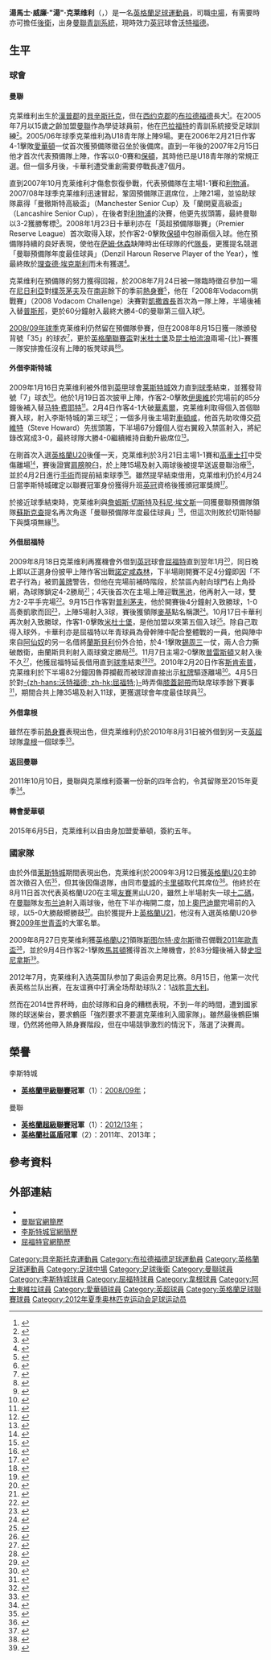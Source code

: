 {{noteTA
|G1=MUFC|G2=足球|G3=英超|G4=FAcup|G5=EPL
|T=zh-hans:汤姆·克莱维利;zh-hk:湯·卡華利;zh-tw:湯姆·克萊維利;
|1=zh-hans:汤姆·克莱维利;zh-hk:湯·卡華利;zh-tw:湯姆·克萊維利;
|2=zh-hans:托马斯·威廉·"汤姆"·克莱维利;zh-hk:湯馬士·威廉·"湯"·卡華利;zh-tw:托馬斯·威廉·"湯姆"·克萊維利;
|3=zh-hans:克莱维利;zh-hk:卡華利;zh-tw:克萊維利;
|4=zh-hans:西约克郡;zh-hk:西約克郡;zh-tw:西約克郡;
|5=zh-hans:萨姆·休森;zh-hk:森姆·胡辛;zh-tw:山姆·休森;
|6=zh-hans:理查德·埃克斯利;zh-hk:理察·艾卡斯利;zh-tw:理查德·埃克斯利;
|7=zh-hans:波塞邦;zh-hk:普斯邦;zh-tw:波塞邦;
|8=zh-hans:霍华德; zh-hk:荷維特;
|9=zh-hans:马凯; zh-hk:麥基;
|10=zh-hans:兰斯伯里; zh-hk:蘭斯貝利;
|11=zh-hans:奥巴德伊;zh-hk:奧巴迪爾;zh-tw:奧巴德伊;
|12=zh-hans:斯塔尼斯拉斯;zh-hk:史坦尼拿斯;zh-tw:斯塔尼斯拉斯;
|13=zh-hans:斯图尔特·皮尔斯; zh-hk:史超活·皮雅斯;
}}
{{Infobox football biography
| name           = 汤姆·克莱维利<br />''Tom Cleverley''
| image          = Tom Cleverley 2015.jpg
| image_size     = 200
| caption             = 
| fullname       = Thomas William Cleverley<ref name=Hugman2010-11>{{cite book |editor-first=Barry J. |editor-last=Hugman |title=The PFA Footballers' Who's Who 2010–11 |year=2010 |publisher=Mainstream Publishing |location=Edinburgh |isbn=978-1-84596-601-0 |page=86}}</ref>
| birth_date     = {{birth date and age|1989|8|12|df=y}}<ref name=Hugman2010-11/>
| birth_place    = 英格蘭[[貝辛斯托克|貝辛斯托克]]
| height         = {{convert|1.75|m|abbr=on}}<ref>{{cite news|url=http://www.premierleague.com/en-gb/players/profile.html/tom-cleverley|title=Player Profile: Tom Cleverley|publisher=Premier League|accessdate=31 July 2012|archive-date=2013-06-14|archive-url=https://www.webcitation.org/6HMIlxOxI?url=http://www.premierleague.com/en-gb/players/profile.html/tom-cleverley|dead-url=yes}}</ref>
| nickname            = 聰明仔,湯家驊（香港地區） 
| position            = [[中場|中場]]
| currentclub         = [[沃特福德足球俱乐部|沃特福德]]
| clubnumber          = 8
| youthyears1    = 1998–2000 |youthclubs1 = [[布拉德福德城足球俱乐部|布拉德福德]]
| youthyears2    = 2000–2008 |youthclubs2 = [[曼聯預備隊及青訓學院|曼聯]]
| years1         = 2008–2015 |clubs1 = [[曼徹斯特聯足球俱樂部|曼聯]]    |caps1 = 55 |goals1 = 3
| years2         = 2009      |clubs2 = → [[莱斯特城足球俱乐部|莱斯特城]] |caps2 = 15 |goals2 = 2
| years3         = 2009–2010 |clubs3 = → [[沃特福德足球俱乐部|沃特福德]]              |caps3 = 33 |goals3 = 11
| years4         = 2010–2011 |clubs4 = → [[威根竞技足球俱乐部|威根]] |caps4 = 25 |goals4 = 4
| years5         = 2014–2015 |clubs5 = → [[阿士東維拉足球會|阿士東維拉]]       |caps5 = 31 |goals5 = 3
| years6         = 2015–2017 |clubs6 = [[埃弗顿足球俱乐部|埃弗顿]]                        |caps6 = 32 |goals6 = 2
| years7         = 2017      |clubs7 = → [[沃特福德足球俱乐部|沃特福德]]               |caps7 = 17 |goals7 = 0
| years8         = 2017–     |clubs8 = [[沃特福德足球俱乐部|沃特福德]]                        |caps8 = 93  |goals8 = 7
| nationalyears1 = 2009      |nationalteam1 = [[英格蘭20歲以下足球代表隊|英格蘭U20]] |nationalcaps1 = 1  |nationalgoals1 = 2
| nationalyears2 = 2009–2011 |nationalteam2 = [[英格蘭21歲以下足球代表隊|英格蘭U21]] |nationalcaps2 = 16 |nationalgoals2 = 0
| nationalyears3 = 2012      |nationalteam3 = [[英國奧林匹克足球隊|英國國奧隊]]   |nationalcaps3 = 5  |nationalgoals3 = 0
| nationalyears4 = 2012–2013 |nationalteam4 = [[英格蘭足球代表隊|英格蘭]]              |nationalcaps4 = 13 |nationalgoals4 = 0
| medaltemplates      = 
| club-update         = 2015年5月9日16:42(UTC)
| nationalteam-update = 2014年9月20日14:49(UTC)
}}

'''湯馬士·威廉·"湯"·克莱维利'''（{{lang-en|'''Thomas William "Tom" Cleverley'''}}，{{bd|1989年|8月12日|catidx=Cleverley, Tom}}）是一名[[英格蘭|英格蘭]][[足球|足球]][[運動員|運動員]]，司職[[中場|中場]]，有需要時亦可擔任[[後衛_(足球)|後衛]]，出身[[曼聯預備隊及青訓學院|曼聯青訓系統]]，現時效力[[英冠|英冠]]球會[[沃特福德足球俱乐部|沃特福德]]。

== 生平 ==
=== 球會 ===
====曼聯====
克莱维利出生於[[漢普郡|漢普郡]]的[[貝辛斯托克|貝辛斯托克]]，但在[[西约克郡|西约克郡]]的[[布拉德福德|布拉德福德]]長大<small><ref>{{cite news |language=en |title=Dream debut for Tom |url=http://www.manutd.com/default.sps?pagegid={B4CEE8FA-9A47-47BC-B069-3F7A2F35DB70}&newsid=6614711 |publisher=[[曼徹斯特聯足球俱樂部|''manutd.com'']] |page=1 |date=26 July 2008 |accessdate=2010-02-06}}</ref></small>。在2005年7月以15歲之齡加盟[[曼徹斯特聯足球俱樂部|曼聯]]作為學徒球員前，他在[[布拉德福德城足球俱乐部|巴拉福特]]的青訓系統接受足球訓練<small><ref>{{cite news |language=en |title=Youth team provide conveyor-belt of talent |url=http://www.thetelegraphandargus.co.uk/sport/2034944.Youth_team_provide_conveyor_belt_of_talent/ |publisher=''thetelegraphandargus.co.uk'' |date=11 February 2008 |accessdate=2010-02-06 |archive-date=2018-10-03 |archive-url=https://web.archive.org/web/20181003063608/https://www.thetelegraphandargus.co.uk/sport/2034944.Youth_team_provide_conveyor_belt_of_talent/ |dead-url=no }}</ref></small>。2005/06年球季克莱维利為U18青年隊上陣9場。更在2006年2月21日作客4-1擊敗[[埃弗顿足球俱乐部|愛華頓]]一仗首次獲預備隊徵召坐於後備席。直到一年後的2007年2月15日他才首次代表預備隊上陣，作客以0-0賽和[[博尔顿足球俱乐部|保頓]]，其時他已是U18青年隊的常規正選。但一個多月後，卡華利遭受重創需要停戰長達7個月。

直到2007年10月克莱维利才傷愈恢復參戰，代表預備隊在主場1-1賽和[[利物浦足球俱乐部|利物浦]]。2007/08年球季克莱维利迅速冒起，鞏固預備隊正選席位，上陣21場，並協助球隊贏得「曼徹斯特高級盃」（Manchester Senior Cup）及「蘭開夏高級盃」（Lancashire Senior Cup），在後者對[[利物浦足球俱乐部|利物浦]]的決賽，他更先拔頭籌，最終曼聯以3-2獲勝奪標<small><ref>{{cite news |language=en |url=http://www.lancashirefa.com/News/2008/07/LancashireF.A.CanterburySeniorCupFinal-Programmes.htm |title=Liverpool FC 2 - 3 Manchester United FC |publisher=''lancashirefa.com'' |date=2008-07-11 |accessdate=2010-02-06 |deadurl=yes |archiveurl=https://web.archive.org/web/20081004132555/http://www.lancashirefa.com/News/2008/07/LancashireF.A.CanterburySeniorCupFinal-Programmes.htm |archivedate=2008-10-04 }}</ref></small>。2008年1月23日卡華利亦在「英超預備隊聯賽」（Premier Reserve League）首次取得入球，於作客2-0擊敗[[博尔顿足球俱乐部|保頓]]中包辦兩個入球。他在預備隊持續的良好表現，使他在[[萨姆·休森|萨姆·休森]]缺陣時出任球隊的代[[隊長_(足球)|隊長]]，更獲提名競選「曼聯預備隊年度最佳球員」（Denzil Haroun Reserve Player of the Year），惟最終敗於[[理查德·埃克斯利|理查德·埃克斯利]]而未有獲選<small><ref>{{cite news |language=en |url=http://www.manutd.com/default.sps?pagegid={B4CEE8FA-9A47-47BC-B069-3F7A2F35DB70}&newsid=2469923 |title=Player of the Year awards |publisher=[[曼徹斯特聯足球俱樂部|''manutd.com'']] |date=2008-05-11 |accessdate=2010-02-06}}</ref></small>。

克莱维利在預備隊的努力獲得回報，於2008年7月24日被一隊臨時徵召參加一場在[[尼日利亞|尼日利亞]]對[[朴茨茅斯足球俱乐部|樸茨茅夫]]及在[[南非|南非]]餘下的季前[[熱身賽|熱身賽]]<small><ref>{{cite news |language=en |title=Trio join senior squad |url=http://www.manutd.com/default.sps?pagegid={B4CEE8FA-9A47-47BC-B069-3F7A2F35DB70}&newsid=6614553 |publisher=[[曼徹斯特聯足球俱樂部|''manutd.com'']] |date=24 July 2008 |accessdate=2010-02-06 }}</ref></small>，他在「2008年Vodacom挑戰賽」（2008 Vodacom Challenge）決賽對[[凱撒酋長|凱撒酋長]]首次為一隊上陣，半場後補入替[[罗德里格·波塞邦|普斯邦]]，更於60分鐘射入最終大勝4-0的曼聯第三個入球<small><ref>{{cite news |language=en |title=Report: Chiefs 0 United 4 |url=http://www.manutd.com/default.sps?pagegid={B4CEE8FA-9A47-47BC-B069-3F7A2F35DB70}&newsid=6614625&page=3 |publisher=[[曼徹斯特聯足球俱樂部|''manutd.com'']] |page=3 |date=26 July 2008 |accessdate=2010-02-06 }}</ref></small>。

[[曼聯2008年至2009年球季|2008/09年球季]]克莱维利仍然留在預備隊參賽，但在2008年8月15日獲一隊頒發背號「35」的球衣<small><ref>{{cite news |language=en |title=Reds squad numbers registered |url=http://www.manutd.com/default.sps?pagegid={B4CEE8FA-9A47-47BC-B069-3F7A2F35DB70}&newsid=6616127 |publisher=[[曼徹斯特聯足球俱樂部|''manutd.com'']] |date=15 August 2008 |accessdate=2010-02-06 }}</ref></small>，更於[[英格蘭聯賽盃|英格蘭聯賽盃]]對[[米德尔斯堡足球俱乐部|米杜士堡]]及[[女王公园巡游者足球俱乐部|昆士柏流浪]]兩場-{比}-賽獲一隊安排擔任沒有上陣的板凳球員<small><ref>{{cite news |language=en |title=Man Utd 3-1 Middlesbrough |url=http://newsimg.bbc.co.uk/sport1/hi/football/league_cup/7626743.stm |publisher=[[BBC|BBC]] Sport |date=23 September 2008 |accessdate=2010-02-06 |archive-date=2013-06-14 |archive-url=https://www.webcitation.org/6HMIw1WVn?url=http://newsimg.bbc.co.uk/sport1/hi/football/league_cup/7626743.stm |dead-url=no }}</ref><ref>{{cite news |language=en |title=Man Utd 1-0 QPR |url=http://news.bbc.co.uk/sport1/hi/football/league_cup/7708789.stm |publisher=[[BBC|BBC]] Sport |date=11 November 2008 |accessdate=2010-02-06 |archive-date=2013-06-14 |archive-url=https://www.webcitation.org/6HMIx4sB0?url=http://news.bbc.co.uk/sport2/hi/football/league_cup/7708789.stm |dead-url=no }}</ref></small>。

====外借李斯特城====
2009年1月16日克莱维利被外借到[[英甲|英甲]]球會[[莱斯特城足球俱乐部|莱斯特城]]效力直到[[2008年至2009年英格蘭足球甲級聯賽|球季]]結束，並獲發背號「7」球衣<small><ref>{{cite news |language=en |title=United Midfielder Joins Foxes |url=http://www.lcfc.com/page/LatestNews/0,,10274~1522804,00.html |work= |publisher=[[莱斯特城足球俱乐部|''lcfc.com'']] |date=16 January 2009 |accessdate=16 January 2009 |deadurl=yes |archiveurl=https://web.archive.org/web/20120913050839/http://www.lcfc.com/page/LatestNews/0%2C%2C10274~1522804%2C00.html |archivedate=2012年9月13日 }}</ref></small>。他於1月19日首次披甲上陣，作客2-0擊敗[[约维尔足球俱乐部|伊奧維]]於完場前的85分鐘後補入替[[马特·费耶特|马特·费耶特]]<small><ref>{{cite news |language=en |title=Yeovil 0-2 Leicester |url=http://news.bbc.co.uk/sport1/hi/football/eng_div_2/7816036.stm |publisher=[[BBC|BBC]] Sport |date=19 January 2009 |accessdate=19 January 2009 |archive-date=2013-06-14 |archive-url=https://www.webcitation.org/6HMJ1vmeW?url=http://news.bbc.co.uk/sport2/hi/football/eng_div_2/7816036.stm |dead-url=no }}</ref></small>。2月4日作客4-1大破[[沃尔索尔足球俱乐部|華素爾]]，克莱维利取得個入首個聯賽入球，射入李斯特城的第三球<small><ref>{{cite news |language=en |url=http://news.bbc.co.uk/sport2/hi/football/eng_div_2/7869349.stm |title=Walsall 1-4 Leicester |publisher=[[BBC|BBC]] Sport |date=2009-02-04 |accessdate=2010-02-08 |archive-date=2020-08-20 |archive-url=https://web.archive.org/web/20200820151119/http://news.bbc.co.uk/sport2/hi/football/eng_div_2/7869349.stm |dead-url=no }}</ref></small>；一個多月後主場對[[切尔滕汉姆足球俱乐部|車頓咸]]，他首先助攻傳交[[Steve_Howard|荷維特]]（Steve Howard）先拔頭籌，下半場67分鐘個人從右翼殺入禁區射入，將紀錄改寫成3-0，最終球隊大勝4-0繼續維持自動升級席位<small><ref>{{cite news |language=en |url=http://news.bbc.co.uk/sport2/hi/football/eng_div_2/7910443.stm |title=Leicester 4-0 Cheltenham |publisher=[[BBC|BBC]] Sport |date=2009-03-07 |accessdate=2010-02-08 |archive-date=2020-08-20 |archive-url=https://web.archive.org/web/20200820151154/http://news.bbc.co.uk/sport2/hi/football/eng_div_2/7910443.stm |dead-url=no }}</ref></small>。

在剛首次入選[[英格蘭20歲以下足球代表隊|英格蘭U20]]後僅一天，克莱维利於3月21日主場1-1賽和[[科尔切斯特联足球俱乐部|高車士打]]中受傷離場<small><ref>{{cite news |language=en |url=http://news.bbc.co.uk/sport2/hi/football/eng_div_2/7937315.stm |title=Leicester 1-1 Colchester |publisher=[[BBC|BBC]] Sport |date=2009-03-21 |accessdate=2010-02-08 |archive-date=2020-08-20 |archive-url=https://web.archive.org/web/20200820151129/http://news.bbc.co.uk/sport2/hi/football/eng_div_2/7937315.stm |dead-url=no }}</ref></small>，賽後證實[[肩膀|肩膀]]脫臼，於上陣15場及射入兩球後被提早送返曼聯治療<small><ref>{{cite news |language=en |url=http://news.bbc.co.uk/sport2/hi/football/teams/l/leicester_city/7961076.stm |title=Leicester suffer Cleverley blow |publisher=[[BBC|BBC]] Sport |date=2009-03-26 |accessdate=2010-02-08 |archive-date=2020-08-20 |archive-url=https://web.archive.org/web/20200820151134/http://news.bbc.co.uk/sport2/hi/football/teams/l/leicester_city/7961076.stm |dead-url=no }}</ref></small>，並於4月2日進行[[手術|手術]]而提前結束球季<small><ref>{{cite news |language=en |title=Cleverley sends message to fans |url=http://www.lcfc.com/page/LatestNews/0,,10274~1607650,00.html |publisher=[[莱斯特城足球俱乐部|''lcfc.com'']] |date=31 March 2009 |accessdate=31 March 2009 |deadurl=yes |archiveurl=https://web.archive.org/web/20090403172603/http://www.lcfc.com/page/LatestNews/0,,10274~1607650,00.html |archivedate=2009年4月3日 }}</ref></small>。雖然提早結束借用，克莱维利仍於4月24日當李斯特城確定以聯賽冠軍身份獲得升班[[英冠|英冠]]資格後獲頒冠軍獎牌<small><ref>{{cite news |language=en |title=Champions Picture Special |url=http://www.lcfc.com/page/LatestNews/0,,10274~1638777,00.html |publisher=[[莱斯特城足球俱乐部|''lcfc.com'']] |date=25 April 2009 |accessdate=25 April 2009 |deadurl=yes |archiveurl=https://web.archive.org/web/20090428152937/http://www.lcfc.com/page/LatestNews/0,,10274~1638777,00.html |archivedate=2009年4月28日 }}</ref></small>。

於接近球季結束時，克莱维利與[[詹姆斯·切斯特|詹姆斯·切斯特]]及[[科尼·埃文斯|科尼·埃文斯]]一同獲曼聯預備隊領隊[[奥里·冈纳·索斯克亚|蘇斯克查]]提名再次角逐「曼聯預備隊年度最佳球員」<small><ref>{{cite news |language=en |title=Ole backs reserve award trio |url=http://www.manutd.com/default.sps?pagegid={87C73467-BE93-4D12-8E9E-152F1F1CC55D}&newsid=6631108 |publisher=[[曼徹斯特聯足球俱樂部|''manutd.com'']] |date=2009-04-27 |accessdate=2010-02-08 }}</ref></small>，但這次則敗於切斯特腳下與獎項無緣<small><ref>{{cite news |language=en |title=Vidic does the double |url=http://www.manutd.com/default.sps?pagegid={B4CEE8FA-9A47-47BC-B069-3F7A2F35DB70}&newsid=6632736&page=2 |publisher=[[曼徹斯特聯足球俱樂部|''manutd.com'']] |date=2009-05-17 |accessdate=2010-02-08 }}</ref></small>。

====外借屈福特====
2009年8月18日克莱维利再獲機會外借到[[英冠|英冠]]球會[[沃特福德足球俱乐部|屈福特]]直到翌年1月<small><ref>{{cite news |language=en |url=http://news.bbc.co.uk/sport2/hi/football/teams/w/watford/8206810.stm |title=Watford seal Cleverley loan deal |publisher=[[BBC|BBC]] Sport |date=2009-08-18 |accessdate=2010-02-08 |archive-date=2012-04-14 |archive-url=https://web.archive.org/web/20120414124624/http://news.bbc.co.uk/sport2/hi/football/teams/w/watford/8206810.stm |dead-url=no }}</ref></small>，同日晚上即以正選身份披甲上陣作客出戰[[诺丁汉森林足球俱乐部|諾定咸森林]]，下半場剛開賽不足4分鐘即因「不君子行為」被罰[[黃牌|黃牌]]警告，但他在完場前補時階段，於禁區內射向球門右上角掛網，為球隊鎖定4-2勝局<small><ref>{{cite news |language=en |url=http://news.bbc.co.uk/sport2/hi/football/eng_div_1/8195606.stm |title=Nottm Forest 2-4 Watford |publisher=[[BBC|BBC]] Sport |date=2010-08-18 |accessdate=2010-02-08 |archive-date=2010-01-28 |archive-url=https://web.archive.org/web/20100128053636/http://news.bbc.co.uk/sport2/hi/football/eng_div_1/8195606.stm |dead-url=no }}</ref></small>；4天後首次在主場上陣迎戰[[黑池足球會|黑池]]，他再射入一球，雙方2-2平手完場<small><ref>{{cite news |language=en |url=http://news.bbc.co.uk/sport2/hi/football/eng_div_1/8202363.stm |title=Watford 2-2 Blackpool |publisher=[[BBC|BBC]] Sport |date=2009-08-22 |accessdate=2010-02-08 |archive-date=2009-08-26 |archive-url=https://web.archive.org/web/20090826191536/http://news.bbc.co.uk/sport2/hi/football/eng_div_1/8202363.stm |dead-url=no }}</ref></small>。9月15日作客對[[普利茅斯足球俱乐部|普利茅夫]]，他於開賽後4分鐘射入致勝球，1-0高奏凱歌而回<small><ref>{{cite news |language=en |url=http://news.bbc.co.uk/sport2/hi/football/eng_div_1/8244461.stm |title=Plymouth 0-1 Watford |publisher=[[BBC|BBC]] Sport |date=2009-09-15 |accessdate=2010-02-08 |archive-date=2020-08-20 |archive-url=https://web.archive.org/web/20200820151204/http://news.bbc.co.uk/sport2/hi/football/eng_div_1/8244461.stm |dead-url=no }}</ref></small>，上陣5場射入3球，賽後獲領隊[[马尔基·马凯|麥基]]點名稱讚<small><ref>{{cite news |language=en |url=http://news.bbc.co.uk/sport2/hi/football/teams/w/watford/8259512.stm |title=Mackay impressed with Cleverley |publisher=[[BBC|BBC]] Sport |date=2009-09-16 |accessdate=2010-02-08 |archive-date=2020-08-20 |archive-url=https://web.archive.org/web/20200820151245/http://news.bbc.co.uk/sport2/hi/football/teams/w/watford/8259512.stm |dead-url=no }}</ref></small>。10月17日卡華利再次射入致勝球，作客1-0擊敗[[米德尔斯堡足球俱乐部|米杜士堡]]，是他加盟以來第五個入球<small><ref>{{cite news |language=en |url=http://news.bbc.co.uk/sport2/hi/football/eng_div_1/8302486.stm |title=Middlesbrough 0-1 Watford |publisher=[[BBC|BBC]] Sport |date=2009-10-17 |accessdate=2010-02-08 |archive-date=2020-08-20 |archive-url=https://web.archive.org/web/20200820151214/http://news.bbc.co.uk/sport2/hi/football/eng_div_1/8302486.stm |dead-url=no }}</ref></small>。除自己取得入球外，卡華利亦是屈福特以年青球員為骨幹陣中配合整體戰的一員，他與陣中來自[[阿森纳足球俱乐部|阿仙奴]]的另一名借將[[亨利·兰斯伯里|蘭斯貝利]]份外合拍，於4-1擊敗[[谢周三足球俱乐部|錫周三]]一仗，兩人合力撕破敵衛，由蘭斯貝利射入兩球奠定勝局<small><ref>{{cite news |language=en |url=http://news.bbc.co.uk/sport2/hi/football/eng_div_1/8318405.stm |title=Watford 4-1 Sheff Wed |publisher=[[BBC|BBC]] Sport |date=2009-10-23 |accessdate=2010-02-08 |archive-date=2020-08-20 |archive-url=https://web.archive.org/web/20200820151218/http://news.bbc.co.uk/sport2/hi/football/eng_div_1/8318405.stm |dead-url=no }}</ref></small>。11月7日主場2-0擊敗[[普雷斯顿足球俱乐部|普雷斯頓]]又射入後不久<small><ref>{{cite news |language=en |url=http://news.bbc.co.uk/sport2/hi/football/eng_div_1/8341219.stm |title=Watford 2-0 Preston |publisher=[[BBC|BBC]] Sport |date=2009-11-07 |accessdate=2010-02-08 |archive-date=2020-08-20 |archive-url=https://web.archive.org/web/20200820151223/http://news.bbc.co.uk/sport2/hi/football/eng_div_1/8341219.stm |dead-url=no }}</ref></small>，他獲屈福特延長借用直到[[2009年至2010年英格蘭足球冠軍聯賽|球季]]結束<small><ref>{{citeweb |language=en |url=http://mobile.watfordfc.com/page/NewsDetail/0,,10400~1880013,00.html |title=Cleverley commits |publisher=[[沃特福德足球俱乐部|''watfordfc.com'']] |date=2009-11-20 |accessdate=2010-02-08 |deadurl=yes |archiveurl=https://web.archive.org/web/20100303041924/http://mobile.watfordfc.com/page/NewsDetail/0,,10400~1880013,00.html |archivedate=2010年3月3日 |df= }}</ref><ref>{{cite news |language=en |url=http://www.skysports.com/story/0,19528,11095_5706128,00.html |title=Hornets hang on to Cleverley |publisher=Sky Sports |date=2009-11-20 |accessdate=2010-02-08}}</ref></small>。2010年2月20日作客[[斯坎索普联足球俱乐部|斯肯索普]]，克莱维利於下半場82分鐘因魯莽攔截而被球證直接出示[[紅牌|紅牌]]驅逐離場<small><ref>{{cite news |language=en |url=http://news.bbc.co.uk/sport2/hi/football/eng_div_1/8522169.stm |title=Scunthorpe 2-2 Watford |publisher=[[BBC|BBC]] Sport |date=2010-02-20 |accessdate=2010-02-22 |archive-date=2020-09-30 |archive-url=https://web.archive.org/web/20200930010825/http://news.bbc.co.uk/sport2/hi/football/eng_div_1/8522169.stm |dead-url=no }}</ref></small>。4月5日於對[[沃特福德足球俱乐部|-{zh-hans:沃特福德; zh-hk:屈福特;}-]]時弄傷[[膝蓋|膝蓋]][[韌帶|韌帶]]而缺席球季餘下賽事<small><ref>{{cite news |language=en |url=http://news.bbc.co.uk/sport2/hi/football/teams/w/watford/8610377.stm |title=Watford midfielder Tom Cleverley out for season |publisher=[[BBC|BBC]] Sport |date=2010-04-08 |accessdate=2010-05-28 |archive-date=2020-08-20 |archive-url=https://web.archive.org/web/20200820151244/http://news.bbc.co.uk/sport2/hi/football/teams/w/watford/8610377.stm |dead-url=no }}</ref></small>，期間合共上陣35場及射入11球，更獲選球會年度最佳球員<small><ref>{{cite news|language=en |url=http://www.watfordfc.com/page/NewsDetail/0,,10400~2028625,00.html |title=PLAYER OF THE SEASON |publisher=[[沃特福德足球俱乐部|''watfordfc.com'']] |date=2010-05-19 |accessdate=2010-05-28 |deadurl=yes |archiveurl=https://web.archive.org/web/20100425062238/http://www.watfordfc.com/page/NewsDetail/0%2C%2C10400~2028625%2C00.html |archivedate=2010-04-25 }}</ref></small>。

====外借韋根====
雖然在季前[[熱身賽|熱身賽]]表現出色，但克莱维利仍於2010年8月31日被外借到另一支[[英超|英超]]球隊[[威根竞技足球俱乐部|韋根]]一個球季<small><ref>{{cite news |language=en |url=http://news.bbc.co.uk/sport2/hi/football/teams/w/wigan_athletic/8958158.stm |title=Wigan sign Franco Di Santo and Tom Cleverley |publisher=[[BBC|BBC]] Sport |date=2010-08-31 |accessdate=2010-09-01 |archive-date=2014-07-14 |archive-url=https://web.archive.org/web/20140714214222/http://news.bbc.co.uk/sport2/hi/football/teams/w/wigan_athletic/8958158.stm |dead-url=no }}</ref></small>。

====返回曼聯====
2011年10月10日，曼聯與克莱维利簽署一份新的四年合約，令其留隊至2015年夏季<small><ref>{{cite news |language=en |url=http://www.manutd.com/en/News-And-Features/Football-News/2011/Oct/tom-cleverley-signs-new-contract-until-2015.aspx |title=Cleverley signs new deal |publisher=''manutd.com'' |date=2011-10-10 |accessdate=2013-11-08 |archive-date=2013-05-21 |archive-url=https://www.webcitation.org/6GmoFxvZk?url=http://www.manutd.com/en/News-And-Features/Football-News/2011/Oct/tom-cleverley-signs-new-contract-until-2015.aspx |dead-url=no }}</ref></small>。

====轉會愛華頓====
2015年6月5日，克莱维利以自由身加盟愛華頓，簽約五年。

=== 國家隊 ===
由於外借[[莱斯特城足球俱乐部|莱斯特城]]期間表現出色，克莱维利於2009年3月12日獲[[英格蘭20歲以下足球代表隊|英格蘭U20]]主帥{{le|诺尔·布莱克|Noel Blake|布莱克}}首次徵召入伍<small><ref>{{cite news |language=en |url=http://news.bbc.co.uk/sport2/hi/football/teams/l/leicester_city/7954974.stm |title=Call-up down to Foxes - Cleverley |publisher=[[BBC|BBC]] Sport |date=2009-03-20 |accessdate=2010-02-08 |archive-date=2020-08-20 |archive-url=https://web.archive.org/web/20200820151305/http://news.bbc.co.uk/sport2/hi/football/teams/l/leicester_city/7954974.stm |dead-url=no }}</ref></small>，但其後因傷退隊，由同市[[曼城足球俱乐部|曼城]]的[[亞當·卡里頓|卡里頓]]取代其席位<small><ref>{{cite news |language=en |url=http://www.thefa.com/England/MensUnder20s/NewsAndFeatures/2009/Squad_named_for_QPR.aspx |title=Squad named for QPR |publisher=[[英格蘭足球總會|''thefa.com'']] |date=2009-03-12 |accessdate=2010-02-08 |archive-date=2013-06-14 |archive-url=https://www.webcitation.org/6HMOKbNKC?url=http://www.thefa.com/England/Mens-u20s/news/2009/squad_named_for_qpr?c=1 |dead-url=no }}</ref></small>。他終於在8月11日首次代表英格蘭U20在主場[[友誼賽|友賽]]黑山U20，雖然上半場射失一球[[十二碼|十二碼]]，在[[曼徹斯特聯足球俱樂部|曼聯]]隊友[[费比安·布兰迪|布兰迪]]射入兩球後，他在下半亦梅開二度，加上[[泰米托普·奥巴德伊|奧巴迪爾]]完場前的入球，以5-0大勝敲嚮勝鼓<small><ref>{{cite news |language=en |url=http://www.thefa.com/England/MensUnder20s/MatchCentre/2009/EnglandMontenegro/england_montenegro_report_110809.aspx |title=Five star England cruise to victory |publisher=[[英格蘭足球總會|''thefa.com'']] |date=2009-08-11 |accessdate=2010-02-08 |archive-date=2010-01-25 |archive-url=https://web.archive.org/web/20100125223739/http://thefa.com/England/MensUnder20s/MatchCentre/2009/EnglandMontenegro/england_montenegro_report_110809.aspx |dead-url=no }}</ref></small>。由於獲提升上[[英格蘭21歲以下足球代表隊|英格蘭U21]]，他沒有入選英格蘭U20參賽[[2009年世界青年足球錦標賽|2009年世青盃]]的大軍名單。

2009年8月27日克莱维利獲[[英格蘭21歲以下足球代表隊|英格蘭U21]]領隊[[斯图尔特·皮尔斯|斯图尔特·皮尔斯]]徵召備戰[[2011年歐洲U-21足球錦標賽|2011年歐青盃]]<small><ref>{{cite news |language=en |url=http://www.thefa.com/England/MensUnder-21Team/NewsAndFeatures/2009/Squad_MaceGreece.aspx |title=Pearce picks squad for away double |publisher=[[英格蘭足球總會|''thefa.com'']] |date=2009-08-27 |accessdate=2010-02-08 |archive-date=2020-11-30 |archive-url=https://web.archive.org/web/20201130105757/https://www.thefa.com/England/MensUnder-21Team/NewsAndFeatures/2009/Squad_MaceGreece.aspx |dead-url=no }}</ref></small>，並於9月4日作客2-1擊敗[[馬其頓21歲以下國家足球隊|馬其頓]]獲得首次上陣機會，於83分鐘後補入替[[儒尼奥尔·斯塔尼斯拉斯|史坦尼拿斯]]<small><ref>{{cite news |language=en |title=England made to work for opening win |url=http://www.thefa.com/England/MensUnder-21Team/MatchCentre/2009/MacedoniaEngland/report_040909.aspx |publisher=[[英格蘭足球總會|''thefa.com'']] |date=4 September 2009 |accessdate=2010-02-08 |archive-date=2021-02-16 |archive-url=https://web.archive.org/web/20210216101855/https://www.thefa.com/England/MensUnder-21Team/MatchCentre/2009/MacedoniaEngland/report_040909.aspx |dead-url=no }}</ref></small>。

2012年7月，克莱维利入选英国队参加了奥运会男足比赛。8月15日，他第一次代表英格兰队出赛，在友谊赛中打满全场帮助球队2：1战胜[[意大利国家足球队|意大利]]。

然而在2014世界杯時，由於球隊和自身的糟糕表現，不到一年的時間，遭到國家隊的球迷柴台，要求鶴臣「強烈要求不要選克莱维利入國家隊」。雖然最後鶴臣懶理，仍然將他帶入熱身賽階段，但在中場競爭激烈的情況下，落選了決賽周。

== 榮譽 ==
;李斯特城
* '''[[英格蘭足球甲級聯賽|英格蘭甲級聯賽]]冠軍'''（1）：[[2008年至2009年英格蘭足球甲級聯賽|2008/09年]]；

;曼聯
* '''[[英格蘭足球超級聯賽|英格蘭超級聯賽]]冠軍'''（1）：[[2012年至2013年英格蘭足球超級聯賽|2012/13年]]；
* '''[[英格蘭社區盾|英格蘭社區盾]]冠軍'''（2）：2011年、2013年；

== 參考資料 ==
{{reflist|2}}

== 外部連結 ==
{{commonscat|Tom Cleverley|汤姆·克莱维利}}
* {{soccerbase|id=49989|name=汤姆·克莱维利}}
* [http://www.manutd.com/default.sps?pagegid={FE60904B-C2A8-4E60-9B05-700DBBC29BBC}&section=playerProfile&teamid=458&bioid=93299 曼聯官網簡歷] {{Wayback|url=http://www.manutd.com/default.sps?pagegid=%7BFE60904B-C2A8-4E60-9B05-700DBBC29BBC%7D&section=playerProfile&teamid=458&bioid=93299 |date=20170113152853 }}
* [https://web.archive.org/web/20111005192322/http://www.lcfc.com/page/ProfilesDetail/0,,10274~43926,00.html 李斯特城官網簡歷]
* [https://web.archive.org/web/20111005215054/http://www.watfordfc.com/page/ProfilesDetail/0,,10400~43926,00.html 屈福特官網簡歷]

{{屈福特球員名單}}
{{2011年歐洲U21足球錦標賽英格蘭U21參賽名單}}
{{2012年奧運會男子足球英國參賽名單}}

{{DEFAULTSORT:Cleverley, Tom}}
[[Category:貝辛斯托克運動員|Category:貝辛斯托克運動員]]
[[Category:布拉德福德足球運動員|Category:布拉德福德足球運動員]]
[[Category:英格蘭足球運動員|Category:英格蘭足球運動員]]
[[Category:足球中場|Category:足球中場]]
[[Category:足球後衛|Category:足球後衛]]
[[Category:曼聯球員|Category:曼聯球員]]
[[Category:李斯特城球員|Category:李斯特城球員]]
[[Category:屈福特球員|Category:屈福特球員]]
[[Category:韋根球員|Category:韋根球員]]
[[Category:阿士東維拉球員|Category:阿士東維拉球員]]
[[Category:愛華頓球員|Category:愛華頓球員]]
[[Category:英超球員|Category:英超球員]]
[[Category:英格蘭足球聯賽球員|Category:英格蘭足球聯賽球員]]
[[Category:2012年夏季奥林匹克运动会足球运动员|Category:2012年夏季奥林匹克运动会足球运动员]]